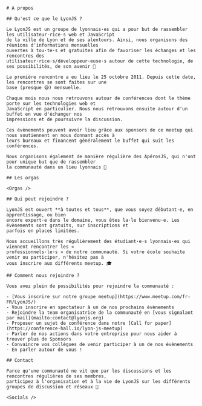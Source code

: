 
<main>

    # A propos

    ## Qu'est ce que le LyonJS ?

    Le LyonJS est un groupe de lyonnais·es qui a pour but de rassembler les utilisateur·rice·s web et JavaScript
    de la ville de Lyon et de ses alentours. Ainsi, nous organisons des réunions d'informations mensuelles
    ouvertes à tou·te·s et gratuites afin de favoriser les échanges et les rencontres des
    utilisateur·rice·s/développeur·euse·s autour de cette technologie, de ses possibilités, de son avenir 🦁

    La première rencontre a eu lieu le 25 octobre 2011. Depuis cette date, les rencontres se sont faites sur une
    base (presque 😅) mensuelle.

    Chaque mois nous nous retrouvons autour de conférences dont le thème porte sur les technologies web et
    JavaScript en particulier. Nous nous retrouvons ensuite autour d'un buffet en vue d'échanger nos
    impressions et de poursuivre la discussion.

    Ces évènements peuvent avoir lieu grâce aux sponsors de ce meetup qui nous soutiennent en nous donnant accès à
    leurs bureaux et financent généralement le buffet qui suit les conférences.

    Nous organisons également de manière régulière des ApérosJS, qui n'ont pour unique but que de rassembler
    la communauté dans un lieu lyonnais 🍻

    ## Les orgas

    <Orgas />

    ## Qui peut rejoindre ?

    LyonJS est ouvert **à toutes et tous**, que vous soyez débutant·e, en apprentissage, ou bien
    encore expert·e dans le domaine, vous êtes la·le bienvenu·e. Les évènements sont gratuits, sur inscriptions et
    parfois en places limitées.

    Nous accueillons très régulièrement des étudiant·e·s lyonnais·es qui viennent rencontrer les «
    professionnels·le·s » de notre communauté. Si votre école souhaite venir ou participer, n'hésitez pas à
    vous inscrire aux différents meetup. 🎓

    ## Comment nous rejoindre ?

    Vous avez plein de possibilités pour rejoindre la communauté :

    - [Vous inscrire sur notre groupe meetup](https://www.meetup.com/fr-FR/LyonJS/)
    - Vous inscrire en spectateur à un de nos prochains évènements
    - Rejoindre la team organisatrice de la communauté en [vous signalant par mail](mailto:contact@lyonjs.org)
    - Proposer un sujet de conférence dans notre [Call for paper](https://conference-hall.io/lyon-js-meetup)
    - Parler de nos actions dans votre entreprise pour nous aider à trouver plus de Sponsors
    - Convaincre vos collègues de venir participer à un de nos évènements
    - En parler autour de vous !

    ## Contact

    Parce qu'une communauté ne vit que par les discussions et les rencontres régulières de ses membres,
    participez à l'organisation et à la vie de LyonJS sur les différents groupes de discussion et réseaux 💌

    <Socials />

</main>
